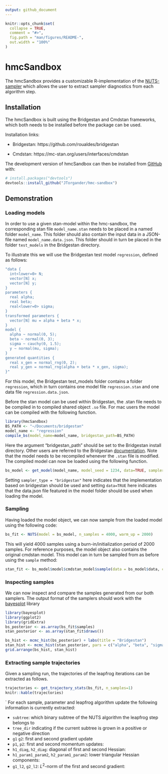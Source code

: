 ```yaml
---
output: github_document
---
```


<!-- README.md is generated from README.Rmd. Please edit that file -->

```r
knitr::opts_chunk$set(
  collapse = TRUE,
  comment = "#>",
  fig.path = "man/figures/README-",
  out.width = "100%"
)
```

# hmcSandbox

<!-- badges: start -->
<!-- badges: end -->

The hmcSandbox provides a customizable R-implementation of the [NUTS-sampler](https://arxiv.org/abs/1111.4246) which allows the user to extract sampler diagnostics from each algorithm step. 

## Installation

The hmcSandbox is built using the Bridgestan and Cmdstan frameworks, which both needs to be installed before the package can be used. 

Installation links:

* Bridgestan: https://github.com/roualdes/bridgestan

* Cmdstan: https://mc-stan.org/users/interfaces/cmdstan

The development version of hmcSandbox can then be installed from [GitHub](https://github.com/) with:

``` r
# install.packages("devtools")
devtools::install_github("JTorgander/hmc-sandbox")
```

## Demonstration 

### Loading models

In order to use a given stan-model within the hmc-sandbox, the corresponding stan file `model_name.stan` needs to be placed in a named folder `model_name`. This folder should also contain the input data in a JSON-file named `model_name.data.json`. This folder should in turn be placed in the folder `test_models` in the Bridgestan directory.

To illustrate this we will use the Bridgestan test model `regression`, defined as follows:

```r
"data {
  int<lower=0> N;
  vector[N] x;
  vector[N] y;
}
parameters {
  real alpha;
  real beta;
  real<lower=0> sigma;
}
transformed parameters {
  vector[N] mu = alpha + beta * x;
}
model {
  alpha ~ normal(0, 5);
  beta ~ normal(0, 3);
  sigma ~ cauchy(0, 1.5);
  y ~ normal(mu, sigma);
}
generated quantities {
  real x_gen = normal_rng(0, 2);
  real y_gen = normal_rng(alpha + beta * x_gen, sigma);
}"
```
For this model, the Bridgestan test_models folder contains a folder `regression`, which in turn contains one model file `regression.stan` and one data file `regression.data.json`.

Before the stan model can be used within Bridgestan, the .stan file needs to be compiled in to compiled shared object `.so` file. For mac users the model can be compiled with the following function.

```r
library(hmcSandbox)
BS_PATH <- "~/Documents/bridgestan"
model_name <- "regression"
compile_bs(model_name=model_name, bridgestan_path=BS_PATH)
```

Here the argument "bridgestan_path" should be set to the Bridgestan install directory. Other users are referred to the Bridgestan [documentation]( https://github.com/roualdes/bridgestan). Note that the model needs to be recompiled whenever the `.stan` file is modified. The compiled model can now be loaded using the following function. 

```r
bs_model <- get_model(model_name, model_seed = 1234, data=TRUE, sampler_type = "bridgestan", bridgestan_path=BS_PATH)
```
Setting `sampler_type = "bridgestan"` here indicates that the implementation based on bridgestan should be used and setting `data=TRUE` here indicates that the data.json file featured in the model folder should be used when loading the model.

### Sampling

Having loaded the model object, we can now sample from the loaded model using the following code:

```r
bs_fit <- NUTS(model = bs_model, n_samples = 4000, warm_up = 2000)
```
This will yield 4000 samples using a burn-in/initialization period of 2000 samples. For reference purposes, the model object also contains the original cmdstan model. This model can in turn be sampled from as before using the `sample` method:

```r
stan_fit <- bs_model$model$cmdstan_model$sample(data = bs_model$data, chains = 1, iter_sampling = 4000)
```
### Inspecting samples

We can now inspect and compare the samples generated from our both samplers. The output format of the samplers should work with the [bayesplot](http://mc-stan.org/bayesplot/) library

```r
library(bayesplot)
library(ggplot2)
library(gridExtra)
bs_posterior <- as.array(bs_fit$samples)
stan_posterior <- as.array(stan_fit$draws())

bs_hist <- mcmc_hist(bs_posterior) + labs(title = "Bridgestan")
stan_hist <- mcmc_hist(stan_posterior, pars = c("alpha", "beta", "sigma")) + labs(title = "Stan")
grid.arrange(bs_hist, stan_hist)

```

### Extracting sample trajectories

Given a sampling run, the trajectories of the leapfrog iterations can be extracted as follows. 

```r
trajectories <- get_trajectory_stats(bs_fit, n_samples=1)
knitr::kable(trajectories)
```
`
For each sample, parameter and leapfrog algorithm update the following information is currently extracted:

* `subtree`: which binary subtree of the NUTS algorithm the leapfrog step belongs to
* `tree_dir` indicating if the current subtree is grown in a positive or negative direction
* `g1` `g2`: first and second gradient update 
* `p1`, `p2`: first and second momentum updates: 
* `h1_diag`, `h2_diag`: diagonal of first and second Hessian: 
* `h1_param1_param2`, `h2_param1_param2`: lower triangular Hessian components: 
* `g1_l2`, `g2_l2`: $L^2$-norm of the first and second gradient: 
